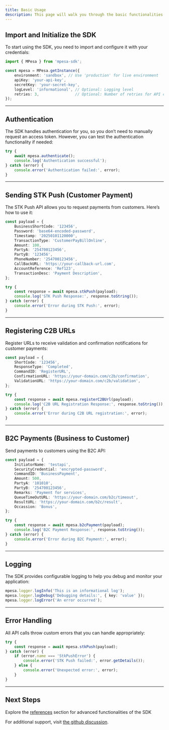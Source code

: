 ---
title: Basic Usage
description: This page will walk you through the basic functionalities provided by the SDK.
---


## Import and Initialize the SDK

To start using the SDK, you need to import and configure it with your credentials:

```typescript
import { MPesa } from 'mpesa-sdk';

const mpesa = MPesa.getInstance({
    environment: 'sandbox', // Use 'production' for live environment
    apiKey: 'your-api-key',
    secretKey: 'your-secret-key',
    logLevel: 'informational', // Optional: Logging level
    retries: 3,                // Optional: Number of retries for API calls
});
```

---

## Authentication

The SDK handles authentication for you, so you don’t need to manually request an access token. However, you can test the authentication functionality if needed:

```typescript
try {
    await mpesa.authenticate();
    console.log('Authentication successful');
} catch (error) {
    console.error('Authentication failed:', error);
}
```

---

## Sending STK Push (Customer Payment)

The STK Push API allows you to request payments from customers. Here’s how to use it:

```typescript
const payload = {
    BusinessShortCode: '123456',
    Password: 'base64-encoded-password',
    Timestamp: '20250101120000',
    TransactionType: 'CustomerPayBillOnline',
    Amount: 100,
    PartyA: '254700123456',
    PartyB: '123456',
    PhoneNumber: '254700123456',
    CallBackURL: 'https://your-callback-url.com',
    AccountReference: 'Ref123',
    TransactionDesc: 'Payment Description',
};

try {
    const response = await mpesa.stkPush(payload);
    console.log('STK Push Response:', response.toString());
} catch (error) {
    console.error('Error during STK Push:', error);
}
```

---

## Registering C2B URLs

Register URLs to receive validation and confirmation notifications for customer payments:

```typescript
const payload = {
    ShortCode: '123456',
    ResponseType: 'Completed',
    CommandID: 'RegisterURL',
    ConfirmationURL: 'https://your-domain.com/c2b/confirmation',
    ValidationURL: 'https://your-domain.com/c2b/validation',
};

try {
    const response = await mpesa.registerC2BUrl(payload);
    console.log('C2B URL Registration Response:', response.toString());
} catch (error) {
    console.error('Error during C2B URL registration:', error);
}
```

---

## B2C Payments (Business to Customer)

Send payments to customers using the B2C API:

```typescript
const payload = {
    InitiatorName: 'testapi',
    SecurityCredential: 'encrypted-password',
    CommandID: 'BusinessPayment',
    Amount: 500,
    PartyA: '101010',
    PartyB: '254700123456',
    Remarks: 'Payment for services',
    QueueTimeOutURL: 'https://your-domain.com/b2c/timeout',
    ResultURL: 'https://your-domain.com/b2c/result',
    Occassion: 'Bonus',
};

try {
    const response = await mpesa.b2cPayment(payload);
    console.log('B2C Payment Response:', response.toString());
} catch (error) {
    console.error('Error during B2C Payment:', error);
}
```

---

## Logging

The SDK provides configurable logging to help you debug and monitor your application:

```typescript
mpesa.logger.logInfo('This is an informational log');
mpesa.logger.logDebug('Debugging details:', { key: 'value' });
mpesa.logger.logError('An error occurred');
```

---

## Error Handling

All API calls throw custom errors that you can handle appropriately:

```typescript
try {
    const response = await mpesa.stkPush(payload);
} catch (error) {
    if (error.name === 'StkPushError') {
        console.error('STK Push failed:', error.getDetails());
    } else {
        console.error('Unexpected error:', error);
    }
}
```

---

## Next Steps

Explore the [references](http://localhost:3000/docs/references/mpesa) section for advanced functionalities of the SDK 

For additional support, visit [the github discussion](#).
